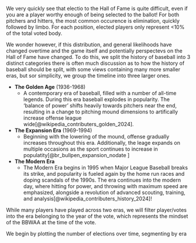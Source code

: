 We very quickly see that electio to the Hall of Fame is quite difficult, even if you are a player worthy enough of being selected to the ballot! For both pitchers and hitters, the most common occurence is elimination, quickly followed by limbo. For each position, elected players only represent <10% of the total voted body.

We wonder however, if this distribution, and general likelihoods have changed overtime and the game itself and potentially perspectevs on the Hall of Fame have changed. To do this, we split the history of baseball into 3 distinct categories there is often much discussion as to how the history of baseball should be split, with some views containing many more smaller eras, but sor simplicity, we group the timeline into three larger ones.

- **The Golden Age** (1936-1968)
  - A contemporary era of baseball, filled with a number of all-time legends. During this era baseball explodes in popularity. The 'balance of power' shifts heavily towards pitchers near the end, resulting in a change to pitching mound dimensions to artifically increase offense league wide[@wikipedia_contributers_golden_2024].
- **The Expansion Era** (1969-1994)
  - Beginning with the lowering of the mound, offense gradually increases throughout this era. Additionally, the leage expands on multiple occasions as the sport continues to increase in populatity[@br_bullpen_expansion_nodate ]
- **The Modern Era**
  - The Modern Era begins in 1995 when Major League Baseball breaks its strike, and popularity is fueled again by the home run races and doping scandals of the 1990s. The era continues into the modern day, where hitting for power, and throwing with maximum speed are emphasized, alongside a revolution of advanced scouting, training, and analysis[@wikipedia_contributers_history_2024]!

While many players have played across two eras, we will filter player/votes into the era belonging to the year of the vote, which represents the mindset of the BBWAA at the time of the vote.

We begin by plotting the number of elections over time, segmenting by era